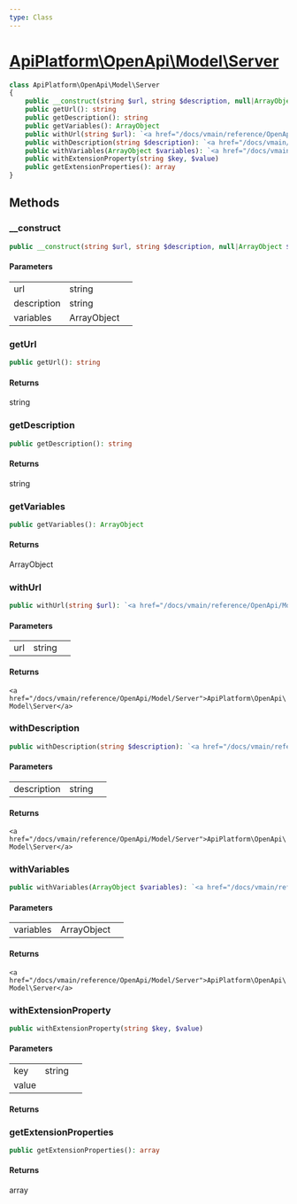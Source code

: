 ```yaml
---
type: Class
---
```


# [ApiPlatform\OpenApi\Model\Server](/docs/vmain/reference/OpenApi/Model/Server)



```php
class ApiPlatform\OpenApi\Model\Server
{
    public __construct(string $url, string $description, null|ArrayObject $variables)
    public getUrl(): string
    public getDescription(): string
    public getVariables(): ArrayObject
    public withUrl(string $url): `<a href="/docs/vmain/reference/OpenApi/Model/Server">ApiPlatform\OpenApi\Model\Server</a>`
    public withDescription(string $description): `<a href="/docs/vmain/reference/OpenApi/Model/Server">ApiPlatform\OpenApi\Model\Server</a>`
    public withVariables(ArrayObject $variables): `<a href="/docs/vmain/reference/OpenApi/Model/Server">ApiPlatform\OpenApi\Model\Server</a>`
    public withExtensionProperty(string $key, $value)
    public getExtensionProperties(): array
}
```
## Methods

### __construct



```php
public __construct(string $url, string $description, null|ArrayObject $variables)
```

#### Parameters

<table><tbody>
<tr><td>url</td><td>string</td><td></td></tr><tr><td>description</td><td>string</td><td></td></tr><tr><td>variables</td><td>ArrayObject</td><td></td></tr>
</tbody>
</table>

### getUrl



```php
public getUrl(): string
```

#### Returns

string

### getDescription



```php
public getDescription(): string
```

#### Returns

string

### getVariables



```php
public getVariables(): ArrayObject
```

#### Returns

ArrayObject

### withUrl



```php
public withUrl(string $url): `<a href="/docs/vmain/reference/OpenApi/Model/Server">ApiPlatform\OpenApi\Model\Server</a>`
```

#### Parameters

<table><tbody>
<tr><td>url</td><td>string</td><td></td></tr>
</tbody>
</table>

#### Returns

`<a href="/docs/vmain/reference/OpenApi/Model/Server">ApiPlatform\OpenApi\Model\Server</a>`

### withDescription



```php
public withDescription(string $description): `<a href="/docs/vmain/reference/OpenApi/Model/Server">ApiPlatform\OpenApi\Model\Server</a>`
```

#### Parameters

<table><tbody>
<tr><td>description</td><td>string</td><td></td></tr>
</tbody>
</table>

#### Returns

`<a href="/docs/vmain/reference/OpenApi/Model/Server">ApiPlatform\OpenApi\Model\Server</a>`

### withVariables



```php
public withVariables(ArrayObject $variables): `<a href="/docs/vmain/reference/OpenApi/Model/Server">ApiPlatform\OpenApi\Model\Server</a>`
```

#### Parameters

<table><tbody>
<tr><td>variables</td><td>ArrayObject</td><td></td></tr>
</tbody>
</table>

#### Returns

`<a href="/docs/vmain/reference/OpenApi/Model/Server">ApiPlatform\OpenApi\Model\Server</a>`

### withExtensionProperty



```php
public withExtensionProperty(string $key, $value)
```

#### Parameters

<table><tbody>
<tr><td>key</td><td>string</td><td></td></tr><tr><td>value</td><td></td><td></td></tr>
</tbody>
</table>

#### Returns



### getExtensionProperties



```php
public getExtensionProperties(): array
```

#### Returns

array
